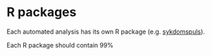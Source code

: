 # R packages

Each automated analysis has its own R package (e.g. [sykdomspuls](https://github.com/folkehelseinstituttet/dashboards_sykdomspuls/)).

Each R package should contain 99%
